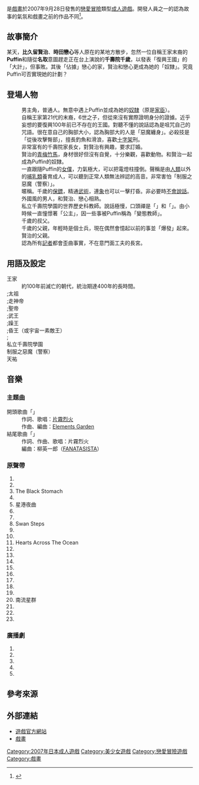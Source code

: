 {{Infobox animanga/Headerofja
|title= 公主大人，請手下留情！
|image= Himesama Oteyawarakani package.jpg
|size= 198x
|caption= 
|japanese= 姫さまっ、お手やわらかに！
|english= High-Tension Princess Comedy!
|kana= ひめさまっ、おてやわらかに！
|romaji= Himesama Oteyawarakani
|genre= 戀愛
}}
{{Infobox animanga/Game
|Title= 
|Genre= [[戀愛冒險|戀愛冒險]]
|Plat= Windows 2000/XP/Vista
|Engine= 
|Dev= [[戲畫_(遊戲品牌)|戲畫]]
|Pub= 戲畫
|Producer= 
|Director= 
|Scenario= 渡邊僚一
|CharacterDesign= {{lang|ja|[[ねこにゃん|ねこにゃん]]}}
|Sound= Little Wing、SHIM（TGZ）<br />Barbarian On The Groove<br />{{lang|ja|なるちょ}}
|Play= 1
|Date= 2007年9月28日
|Rating= 18禁
|End= 7
}}
{{Infobox animanga/Footerofja}}

{{nihongo|《'''公主大人，請手下留情！'''》|姫さまっ、お手やわらかに！}}是[[戲畫_(遊戲品牌)|戲畫]]於2007年9月28日發售的[[戀愛冒險|戀愛冒險]]類型[[日本成人遊戲|成人遊戲]]。開發人員之一的{{lang|ja|ののたん}}認為故事的氣氛和戲畫之前的作品不同<ref>{{Cite web |url=http://www.web-giga.com/ura/od/debug_log0707.html |title=■Debugger's Weekly■ - 2007/07/20 |accessdate=2007-08-09 |archive-date=2008-11-20 |archive-url=https://web.archive.org/web/20081120224013/http://www.web-giga.com/ura/od/debug_log0707.html |dead-url=no }}</ref>。

==故事簡介==

某天，'''比久留賢治'''、'''時田戀心'''等人原在{{nihongo|Majapula|マジャプーラ}}的某地方散步，忽然一位自稱{{lang|ja|ヴィジャヤ}}王家末裔的'''Puffin'''和隨從'''名取'''意圖趕走正在台上演說的'''千壽院千歲'''，以發表「復興{{lang|ja|ヴィジャヤ}}王國」的「大計」，但事敗。其後「佔據」戀心的家，賢治和戀心更成為她的「奴隸」。究竟Puffin可否實現她的計劃？

==登場人物==
;{{nihongo|比久留賢治|比久留 賢治（ひるま けんじ）}}
:男主角，普通人。無意中遇上Puffin並成為她的[[奴隸|奴隸]]（原是[[家臣|家臣]]）。
;{{nihongo|Puffin Prakrti Ramatian VII|パフィン・プラクリティ ラーマティアン7世||[[日本配音員|聲]]：[[金田まひる|金田まひる]]<ref name="chara">{{cite web|archiveurl=https://web.archive.org/web/20070629042847/http://www.web-giga.com/himesama/frame/chara.htm|archivedate=2007年6月29日|url=http://www.web-giga.com/himesama/frame/chara.htm|script-title=ja:キャラクター紹介|publisher=[[戲畫_(遊戲品牌)|戲畫]]|language=ja|accessdate=2020年10月1日|dead-url=no}}</ref>}}
:自稱{{lang|ja|ヴィジャヤ}}王家第21代的末裔，{{lang|ja|ボウン・ラーマティアン}}6世之子，但從來沒有實際證明身分的證據。近乎妄想的要復興100年前已不存在的{{lang|ja|ヴィジャヤ}}王國。對聽不懂的說話認為是咀咒自己的咒語。很在意自己的胸部大小，認為胸部大的人是「惡魔纏身」。必殺技是「從後攻擊臀部」，擅長釣魚和滑浪，喜歡[[十字架|十字架]]刑。
;{{nihongo|千壽院千歲|千寿院 ちとせ（せんじゅいん ちとせ）||聲：[[佐本二厘|佐本二厘]]<ref name="chara"/>}}
:非常富有的千壽院家長女，對賢治有興趣，要求訂婚。
;{{nihongo|時田戀心|時田 恋心（ときた ここ）||聲：[[櫻川未央|櫻川未央]]<ref name="chara"/>}}
:賢治的[[青梅竹馬|青梅竹馬]]，身材很好但沒有自覺，十分樂觀，喜歡動物。和賢治一起成為Puffin的奴隸。
;{{nihongo|名取|名取（なとり）||聲：[[羽高なる|羽高なる]]<ref name="chara"/>}}
:一直跟隨Puffin的[[女僕|女僕]]，力氣極大，可以把電燈柱撞倒。聲稱是由[[人類|人類]]以外的[[哺乳類|哺乳類]]養育成人，可以聽到正常人類無法辨認的高音。非常害怕「制服之惡魔（警察）」。
;{{nihongo|小山内小桃|小山内 小桃（おさない こもも）||聲：[[宮本千鶴|宮本千鶴]]<ref name="chara"/>}}
:暱稱{{nihongo|簫|シャオ|Xiao<ref>此為[[漢語拼音|漢語拼音]]</ref>}}。千歲的[[保鏢|保鏢]]，精通[[武術|武術]]，連[[象|象]]也可以一擊打昏。非必要時[[無口|不會說話]]。
;{{nihongo|José·Venus·鬼瓦|ホセ・ヴィーナス・鬼瓦（おにがわら）||聲：[[柏木信人|柏木信人]]}}
:外國風的男人，和賢治、戀心相熟。
;{{nihongo|麗娜老師|レイラ先生||聲：[[松本あゆな|松本あゆな]]}}
:私立千壽院{{lang|ja|パメラ}}學園的世界歷史科教師。說話極慢，口頭禪是「{{lang|ja|え～っと。その…。あの～その～、ですね～。}}」和「{{lang|ja|はふぁ}}」。由小時候一直憧憬著「公主」，因一些事被Puffin稱為「變態教師」。
;{{nihongo|千壽院・ジャン・アンリ|千寿院・ジャン・アンリ||聲：[[金本智憲|金本智憲]]}}
:千歲的叔父。
;{{nihongo|千壽院辰造|千寿院辰造|聲：[[朝科准平|朝科准平]]}}
:千歲的父親，年輕時是個士兵，現在偶然會憶起以前的事並「爆發」起來。
;{{nihongo|比留間狼之介|比留間 狼之介（ひるま ろうのすけ）||聲：[[朧|朧]]}}
:賢治的父親。
;{{nihongo|國防長宮|||聲：[[野野村紗夜|野野村紗夜]]<ref>公開募選：[http://cubee.jp/modules/event/index.php?id=8 {{lang|ja|Cubee - CubeeコンテストVol.3　声優募集！}}]</ref>}}
:認為所有[[記者|記者]]都會歪曲事實，不在意門面工夫的長宮。

==用語及設定==
;{{lang|ja|ヴィジャヤ}}王家
:約100年前滅亡的朝代，統治期達400年的長時間。
;;太祖{{lang|ja|クニャ・ラーマティアン}}
;;走神帝{{lang|ja|トーウ・ラーマティアン}}
;;聖帝{{lang|ja|クシャ・テクマ}}
;;武王{{lang|ja|マニ・ソルゾース}}
;;躁王{{lang|ja|テクク・ヤンケース}}
;;昏王（或宇宙一素敵王）{{lang|ja|サーニャ・クチャニャン}}
;;{{lang|ja|ボウン・ラーマティアン6世}}
;私立千壽院{{lang|ja|パメラ}}學園
;制服之惡魔（警察）
;天祐

==音樂==
===主題曲===
;開頭歌曲「{{nihongo|Arcadia Parade|アルカディア・パレード}}」
:作詞、歌唱：[[片霧烈火|片霧烈火]]
:作曲、編曲：[[Elements_Garden|Elements Garden]]
;結尾歌曲「{{nihongo|Princess Finale|プリンセス・フィナーレ}}」
:作詞、作曲、歌唱：片霧烈火
:編曲：柳英一郎（[[FANATASISTA|FANATASISTA]]）

===原聲帶===
#{{lang|ja|アルカディア・パレード}}
#{{lang|ja|空中行軍 -かの姫は天佑と共に-}}
#The Black Stomach
#{{lang|ja|赤道直下でお茶会を}}
#星港夜曲
#{{lang|ja|出立する者たち}}
#{{lang|ja|まーた始まった…}}
#Swan Steps
#{{lang|ja|ウダウダやってるヒマがある}}
#{{lang|ja|髪をほどいて}}
#Hearts Across The Ocean
#{{lang|ja|夏のピーポー}}
#{{lang|ja|いつもの通りが輝けば}}
#{{lang|ja|裸足で忍び足}}
#{{lang|el|εγνπγιωδεζ}}
#{{lang|ja|吠瑠璃のささやき}}
#{{lang|ja|イケナイコトカナ}}
#{{lang|ja|その体温、その呼吸}}
#{{lang|ja|奔走 -Slide Away-}}
#南流星群
#{{lang|ja|ユートピアはどこいった？}}
#{{lang|ja|姫、走る}}
#{{lang|ja|プリンセス・フィナーレ}}

===廣播劇===
#{{lang|ja|姫様の奴隷改造計画}}
#{{lang|ja|ない乳は揺らせません}}
#{{lang|ja|勝負下着のゆくえ}}
#{{lang|ja|アルカディア・パレード REMIX}}
#{{lang|ja|プリンセス・フィナーレ REMIX}}

==參考來源==
{{reflist}}

==外部連結==
*[https://web.archive.org/web/20070810142457/http://www.web-giga.com/himesama/ 遊戲官方網站]{{Ja icon}}
*[http://www.web-giga.com/top/top.html 戲畫]{{Wayback|url=http://www.web-giga.com/top/top.html |date=20070405184313 }}{{Ja icon}}

{{戲畫}}

{{DEFAULTSORT:Himesama Oteyawarakani}}
[[Category:2007年日本成人遊戲|Category:2007年日本成人遊戲]]
[[Category:美少女遊戲|Category:美少女遊戲]]
[[Category:戀愛冒險遊戲|Category:戀愛冒險遊戲]]
[[Category:戲畫|Category:戲畫]]